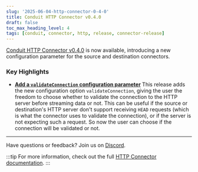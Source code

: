 ```yaml
---
slug: '2025-06-04-http-connector-0-4-0'
title: Conduit HTTP Connector v0.4.0
draft: false
toc_max_heading_level: 4
tags: [conduit, connector, http, release, connector-release]
---
```


[Conduit HTTP Connector v0.4.0](https://github.com/conduitio-labs/conduit-connector-http/releases/tag/v0.4.0) is now
available, introducing a new configuration parameter for the source and destination connectors.


<!--truncate-->

### Key Highlights

- [**Add a `validateConnection` configuration parameter**](https://github.com/conduitio-labs/conduit-connector-http/pull/83)
This release adds the new configuration option `validateConnection`, giving the user the freedom to choose whether to validate the
connection to the HTTP server before streaming data or not. This can be useful if the source or destination's HTTP server
don't support receiving `HEAD` requests (which is what the connector uses to validate the connection), or if the server
is not expecting such a request. So now the user can choose if the connection will be validated or not.

---

Have questions or feedback? Join us on [Discord](https://discord.meroxa.com/).

:::tip
For more information, check out the full [HTTP Connector documentation](/docs/using/connectors/list/http).
:::
